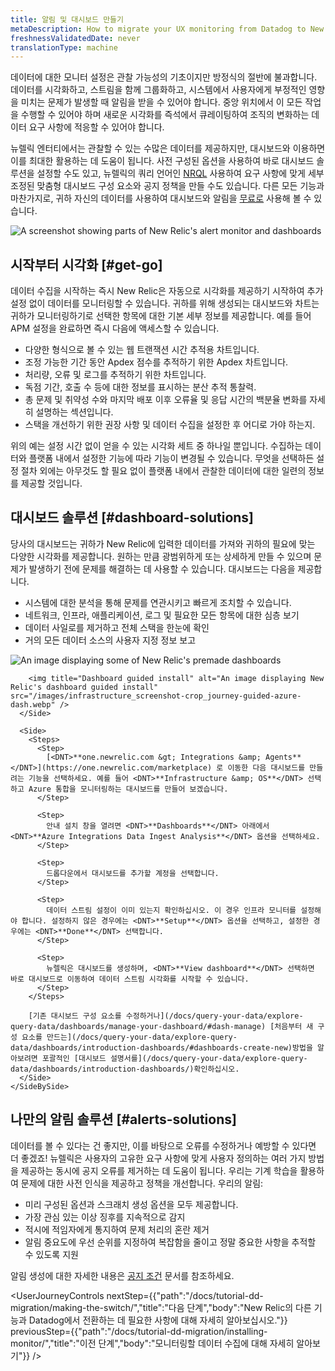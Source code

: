 ```yaml
---
title: 알림 및 대시보드 만들기
metaDescription: How to migrate your UX monitoring from Datadog to New Relic.
freshnessValidatedDate: never
translationType: machine
---
```


데이터에 대한 모니터 설정은 관찰 가능성의 기초이지만 방정식의 절반에 불과합니다. 데이터를 시각화하고, 스트림을 함께 그룹화하고, 시스템에서 사용자에게 부정적인 영향을 미치는 문제가 발생할 때 알림을 받을 수 있어야 합니다. 중앙 위치에서 이 모든 작업을 수행할 수 있어야 하며 새로운 시각화를 즉석에서 큐레이팅하여 조직의 변화하는 데이터 요구 사항에 적응할 수 있어야 합니다.

뉴렐릭 엔터티에서는 관찰할 수 있는 수많은 데이터를 제공하지만, 대시보드와 <InlinePopover type="alerts" />이용하면 이를 최대한 활용하는 데 도움이 됩니다. 사전 구성된 옵션을 사용하여 바로 대시보드 솔루션을 설정할 수도 있고, 뉴렐릭의 쿼리 언어인 [NRQL](/docs/query-your-data/nrql-new-relic-query-language/get-started/introduction-nrql-new-relics-query-language/) 사용하여 요구 사항에 맞게 세부 조정된 맞춤형 대시보드 구성 요소와 공지 정책을 만들 수도 있습니다. 다른 모든 기능과 마찬가지로, 귀하 자신의 데이터를 사용하여 대시보드와 알림을 [무료로](https://newrelic.com/signup) 사용해 볼 수 있습니다.

<img title="Alerts-and-dash" alt="A screenshot showing parts of New Relic's alert monitor and dashboards" src="/images/dashboards_screenshot-crop_journey-dash-and-alerts.webp" />

## 시작부터 시각화 [#get-go]

데이터 수집을 시작하는 즉시 New Relic은 자동으로 시각화를 제공하기 시작하여 추가 설정 없이 데이터를 모니터링할 수 있습니다. 귀하를 위해 생성되는 대시보드와 차트는 귀하가 모니터링하기로 선택한 항목에 대한 기본 세부 정보를 제공합니다. 예를 들어 APM 설정을 완료하면 즉시 다음에 액세스할 수 있습니다.

* 다양한 형식으로 볼 수 있는 웹 트랜잭션 시간 추적용 차트입니다.
* 조정 가능한 기간 동안 Apdex 점수를 추적하기 위한 Apdex 차트입니다.
* 처리량, 오류 및 로그를 추적하기 위한 차트입니다.
* 독점 기간, 호출 수 등에 대한 정보를 표시하는 분산 추적 통찰력.
* 총 문제 및 취약성 수와 마지막 배포 이후 오류율 및 응답 시간의 백분율 변화를 자세히 설명하는 섹션입니다.
* 스택을 개선하기 위한 권장 사항 및 데이터 수집을 설정한 후 어디로 가야 하는지.

위의 예는 설정 시간 없이 얻을 수 있는 시각화 세트 중 하나일 뿐입니다. 수집하는 데이터와 플랫폼 내에서 설정한 기능에 따라 기능이 변경될 수 있습니다. 무엇을 선택하든 설정 절차 외에는 아무것도 할 필요 없이 플랫폼 내에서 관찰한 데이터에 대한 일련의 정보를 제공할 것입니다.

## 대시보드 솔루션 [#dashboard-solutions]

당사의 대시보드는 귀하가 New Relic에 입력한 데이터를 가져와 귀하의 필요에 맞는 다양한 시각화를 제공합니다. 원하는 만큼 광범위하게 또는 상세하게 만들 수 있으며 문제가 발생하기 전에 문제를 해결하는 데 사용할 수 있습니다. 대시보드는 다음을 제공합니다.

* 시스템에 대한 분석을 통해 문제를 연관시키고 빠르게 조치할 수 있습니다.
* 네트워크, 인프라, 애플리케이션, 로그 및 필요한 모든 항목에 대한 심층 보기
* 데이터 사일로를 제거하고 전체 스택을 한눈에 확인
* 거의 모든 데이터 소스의 사용자 지정 정보 보고

<CollapserGroup>
  <Collapser id="dash-install" title="미리 만들어진 대시보드 설치">
    <SideBySide>
      <Side>
        <img title="Premade dashboards" alt="An image displaying some of New Relic's premade dashboards" src="/images/infrastructure_screenshot-crop_premade-dashboards.webp" />

        <img title="Dashboard guided install" alt="An image displaying New Relic's dashboard guided install" src="/images/infrastructure_screenshot-crop_journey-guided-azure-dash.webp" />
      </Side>

      <Side>
        <Steps>
          <Step>
            [<DNT>**one.newrelic.com &gt; Integrations &amp; Agents**</DNT>](https://one.newrelic.com/marketplace) 로 이동한 다음 대시보드를 만들려는 기능을 선택하세요. 예를 들어 <DNT>**Infrastructure &amp; OS**</DNT> 선택하고 Azure 통합을 모니터링하는 대시보드를 만들어 보겠습니다.
          </Step>

          <Step>
            안내 설치 창을 열려면 <DNT>**Dashboards**</DNT> 아래에서 <DNT>**Azure Integrations Data Ingest Analysis**</DNT> 옵션을 선택하세요.
          </Step>

          <Step>
            드롭다운에서 대시보드를 추가할 계정을 선택합니다.
          </Step>

          <Step>
            데이터 스트림 설정이 이미 있는지 확인하십시오. 이 경우 인프라 모니터를 설정해야 합니다. 설정하지 않은 경우에는 <DNT>**Setup**</DNT> 옵션을 선택하고, 설정한 경우에는 <DNT>**Done**</DNT> 선택합니다.
          </Step>

          <Step>
            뉴렐릭은 대시보드를 생성하며, <DNT>**View dashboard**</DNT> 선택하면 바로 대시보드로 이동하여 데이터 스트림 시각화를 시작할 수 있습니다.
          </Step>
        </Steps>

        [기존 대시보드 구성 요소를 수정하거나](/docs/query-your-data/explore-query-data/dashboards/manage-your-dashboard/#dash-manage) [처음부터 새 구성 요소를 만드는](/docs/query-your-data/explore-query-data/dashboards/introduction-dashboards/#dashboards-create-new)방법을 알아보려면 포괄적인 [대시보드 설명서를](/docs/query-your-data/explore-query-data/dashboards/introduction-dashboards/)확인하십시오.
      </Side>
    </SideBySide>
  </Collapser>
</CollapserGroup>

## 나만의 알림 솔루션 [#alerts-solutions]

데이터를 볼 수 있다는 건 좋지만, 이를 바탕으로 오류를 수정하거나 예방할 수 있다면 더 좋겠죠! 뉴렐릭은 사용자의 고유한 요구 사항에 맞게 <InlinePopover type="alerts" />사용자 정의하는 여러 가지 방법을 제공하는 동시에 공지 오류를 제거하는 데 도움이 됩니다. 우리는 기계 학습을 활용하여 문제에 대한 사전 인식을 제공하고 정책을 개선합니다. 우리의 알림:

* 미리 구성된 옵션과 스크래치 생성 옵션을 모두 제공합니다.
* 가장 관심 있는 이상 징후를 지속적으로 감지
* 적시에 적임자에게 통지하여 문제 처리의 혼란 제거
* 알림 중요도에 우선 순위를 지정하여 복잡함을 줄이고 정말 중요한 사항을 추적할 수 있도록 지원

알림 생성에 대한 자세한 내용은 [공지 조건](/docs/alerts/create-alert/create-alert-condition/alert-conditions/) 문서를 참조하세요.

<UserJourneyControls nextStep={{"path":"/docs/tutorial-dd-migration/making-the-switch/","title":"다음 단계","body":"New Relic의 다른 기능과 Datadog에서 전환하는 데 필요한 사항에 대해 자세히 알아보십시오."}} previousStep={{"path":"/docs/tutorial-dd-migration/installing-monitor/","title":"이전 단계","body":"모니터링할 데이터 수집에 대해 자세히 알아보기"}} />